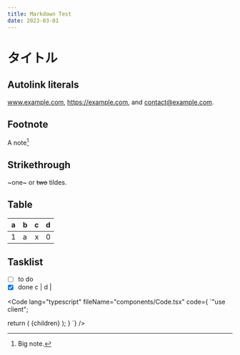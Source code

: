 ```yaml
---
title: Markdown Test
date: 2023-03-01
---
```


# タイトル

## Autolink literals

www.example.com, https://example.com, and contact@example.com.

## Footnote

A note[^1]

[^1]: Big note.

## Strikethrough

~one~ or ~~two~~ tildes.

## Table

| a   | b   |   c |  d  |
| --- | :-- | --: | :-: |
| 1   | a   |   x |  0  |

## Tasklist

- [ ] to do
- [x] done c | d |

<Code lang="typescript" fileName="components/Code.tsx" code={
`"use client";


  return (
    <SyntaxHighlighter language={lang} style={ocean}>
      {children}
    </SyntaxHighlighter>
  );
}
`} />
